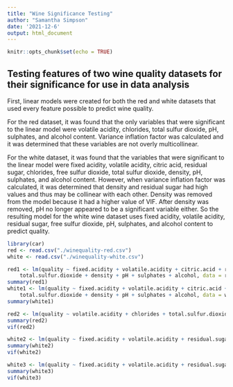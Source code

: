 ```yaml
---
title: "Wine Significance Testing"
author: "Samantha Simpson"
date: '2021-12-6'
output: html_document
---
```


```r
knitr::opts_chunk$set(echo = TRUE)
```

## Testing features of two wine quality datasets for their significance for use in data analysis

First, linear models were created for both the red and white datasets that used every feature possible to predict wine quality. 

For the red dataset, it was found that the only variables that were significant to the linear model were volatile acidity, chlorides, total sulfur dioxide, pH, sulphates, and alcohol content. Variance inflation factor was calculated and it was determined that these variables are not overly multicollinear. 

For the white dataset, it was found that the variables that were significant to the linear model were fixed acidity, volatile acidity, citric acid, residual sugar, chlorides, free sulfur dioxide, total sulfur dioxide, density, pH, sulphates, and alcohol content. However, when variance inflation factor was calculated, it was determined that density and residual sugar had high values and thus may be collinear with each other. Density was removed from the model because it had a higher value of VIF. After density was removed, pH no longer appeared to be a significant variable either. So the resulting model for the white wine dataset uses fixed acidity, volatile acidity, residual sugar, free sulfur dioxide, pH, sulphates, and alcohol content to predict quality. 

``` r
library(car)
red <- read.csv("./winequality-red.csv")
white <- read.csv("./winequality-white.csv")

red1 <- lm(quality ~ fixed.acidity + volatile.acidity + citric.acid + residual.sugar + chlorides + free.sulfur.dioxide + 
    total.sulfur.dioxide + density + pH + sulphates + alcohol, data = red)
summary(red1)
white1 <- lm(quality ~ fixed.acidity + volatile.acidity + citric.acid + residual.sugar + chlorides + free.sulfur.dioxide + 
    total.sulfur.dioxide + density + pH + sulphates + alcohol, data = white)
summary(white1)

red2 <- lm(quality ~ volatile.acidity + chlorides + total.sulfur.dioxide + pH + sulphates + alcohol, data = red)
summary(red2)
vif(red2)

white2 <- lm(quality ~ fixed.acidity + volatile.acidity + residual.sugar + free.sulfur.dioxide + density + pH + sulphates + alcohol, data=white)
summary(white2)
vif(white2)

white3 <- lm(quality ~ fixed.acidity + volatile.acidity + residual.sugar + free.sulfur.dioxide+ pH + sulphates + alcohol, data=white)
summary(white3)
vif(white3)
```
